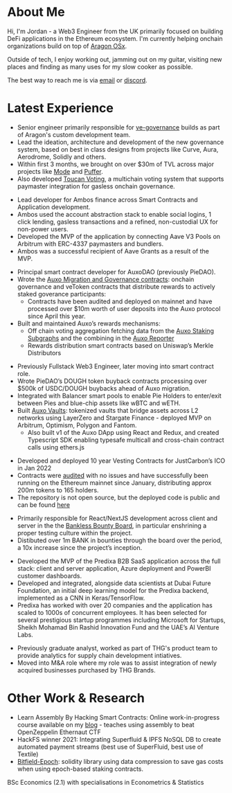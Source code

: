 

# About Me

Hi, I'm Jordan - a Web3 Engineer from the UK primarily focused on building DeFi applications
in the Ethereum ecosystem. I'm currently helping onchain organizations build on top of [Aragon OSx](https://aragon.org/aragonosx).

Outside of tech, I enjoy working out, jamming out on my guitar, visiting new
places and finding as many uses for my slow cooker as possible.

The best way to reach me is via [email](mailto:j@jordaniza.com) or
[discord](https://discordapp.com/users/867719073885716501).

# Latest Experience

<JobHeader title="Senior Smart Contract Engineer" date="2024 - Present" org="Aragon" />
<SkillsList skills={["solidity", "hardhat", "foundry", "typescript", "The Graph", ]} />

- Senior engineer primarily responsible for [ve-governance](https://github.com/aragon/ve-governance) builds as part of Aragon's custom development team.
- Lead the ideation, architecture and development of the new governance system, based on best in class designs from projects like Curve, Aura, Aerodrome, Solidly and others. 
- Within first 3 months, we brought on over $30m of TVL across major projects like [Mode](https://gov.mode.network) and [Puffer](https://vote.puffer.fi).
- Also developed [Toucan Voting](https://github.com/aragon/toucan-voting-plugin), a multichain voting system that supports paymaster integration for gasless onchain governance.

<JobHeader title="Technical Lead" date="2023" org="Ambos Finance" />
<SkillsList skills={["solidity", "foundry", "typescript", "svelte"]} />

- Lead developer for Ambos finance across Smart Contracts and Application development.
- Ambos used the account abstraction stack to enable social logins, 1 click lending, gasless transactions and a refined, non-custodial UX for non-power users.
- Developed the MVP of the application by connecting Aave V3 Pools on Arbitrum with ERC-4337 paymasters and bundlers.
- Ambos was a successful recipient of Aave Grants as a result of the MVP.

<JobHeader title="Principal Smart Contract Engineer" date="2022 - 2023" org="AuxoDAO" />
<SkillsList skills={["solidity", "foundry", "typescript", "hardhat", "python", "The Graph"]} />

- Principal smart contract developer for AuxoDAO (previously PieDAO).
- Wrote the
  [Auxo Migration and Governance contracts](https://github.com/AuxoDAO/governance):
  onchain governance and veToken contracts that distribute rewards to actively
  staked goverance participants:
  - Contracts have been audited and deployed on mainnet and have processed over
    $10m worth of user deposits into the Auxo protocol since April this year.
- Built and maintained Auxo’s rewards mechanisms:
  - Off chain voting aggregation fetching data from the
    [Auxo Staking Subgraphs](https://github.com/jordaniza/auxo-staking-subgraph)
    and the combining in the
    [Auxo Reporter](https://github.com/jordaniza/auxo-reporter)
  - Rewards distribution smart contracts based on Uniswap’s Merkle Distributors

<JobHeader title="Smart Contract Engineer" date="2021 - 2022" org="PieDAO" />
<SkillsList skills={["solidity", "typescript", "hardhat", "nextjs", "nodejs"]} />

- Previously Fullstack Web3 Engineer, later moving into smart contract role.
- Wrote PieDAO’s DOUGH token buyback contracts processing over $500k of
  USDC/DOUGH buybacks ahead of Auxo migration.
- Integrated with Balancer smart pools to enable Pie Holders to enter/exit
  between Pies and blue-chip assets like wBTC and wETH.
- Built
  [Auxo Vaults](https://github.com/pie-dao/auxo-vaults/tree/main/vaults/contracts):
  tokenized vaults that bridge assets across L2 networks using LayerZero and
  Stargate Finance - deployed MVP on Arbitrum, Optimism, Polygon and Fantom.
  - Also built v1 of the Auxo DApp using React and Redux, and created Typescript
    SDK enabling typesafe multicall and cross-chain contract calls using
    ethers.js

<JobHeader title="Smart Contract Developer (Freelance)" date="2021" org="JustCarbon" />
<SkillsList skills={["solidity", "typescript", "hardhat"]} />

- Developed and deployed 10 year Vesting Contracts for JustCarbon’s ICO in Jan
  2022
- Contracts were [audited](https://solidity.finance/audits/JustCarbon/) with no
  issues and have successfully been running on the Ethereum mainnet since
  January, distributing approx 200m tokens to 165 holders.
- The repository is not open source, but the deployed code is public and can be
  found
  [here](https://etherscan.io/address/0x9a6f5ab100819cd911ee73cf7171fd5f8582af0a#code)

<JobHeader title="Web3 Freelance Consultant" date="2021" org="BanklessDAO" />
<SkillsList skills={["nextjs", "react", "mongodb", "typescript"]} />

- Primarily responsible for React/NextJS development across client and server in
  the the
  [Bankless Bounty Board](https://bountyboard.bankless.community/?status=Open&paidStatus=&tags=&lte=Infinity&sortBy=reward&asc=true&customerId=834499078434979890&customerKey=banklessdao),
  in particular enshrining a proper testing culture within the project.
- Distibuted over 1m BANK in bounties through the board over the period, a 10x
  increase since the project’s inception.

<JobHeader title="Fullstack Engineer" date="2018 - 2020" org="Predixa" />
<SkillsList skills={["vuejs", "typescript", "go", "python", "docker", "azure", "postgresql"]} />

- Developed the MVP of the Predixa B2B SaaS application across the full stack:
  client and server application, Azure deployment and PowerBI customer
  dashboards.
- Developed and integrated, alongside data scientists at Dubai Future
  Foundation, an initial deep learning model for the Predixa backend,
  implemented as a CNN in Keras/TensorFlow.
- Predixa has worked with over 20 companies and the application has scaled to
  1000s of concurrent employees. It has been selected for several prestigious
  startup programmes including Microsoft for Startups, Sheikh Mohamad Bin Rashid
  Innovation Fund and the UAE’s AI Venture Labs.

<JobHeader title="M&A Engineer" date="2016 - 2018" org="The Hut Group"/>
<SkillsList skills={["postgresql", "python"]}/>
 
- Previously graduate analyst, worked as part of THG's product team to provide analytics for supply chain development intiatives.
- Moved into M&A role where my role was to assist integration of newly acquired businesses purchased by THG Brands. 

# Other Work & Research

- Learn Assembly By Hacking Smart Contracts: Online work-in-progress course
  available on my [blog](https://jordaniza.com/learn-assembly-by-hacking) -
  teaches using assembly to beat OpenZeppelin Ethernaut CTF
- HackFS winner 2021: Integrating Superfluid & IPFS NoSQL DB to create automated
  payment streams (best use of SuperFluid, best use of Textile)
- [Bitfield-Epoch](https://github.com/jordaniza/bitfield-epoch): solidity
  library using data compression to save gas costs when using epoch-based
  staking contracts.

<JobHeader title="Education" date="2013 - 2016" org="University College London (UCL)" />

BSc Economics (2.1) with specialisations in Econometrics & Statistics
